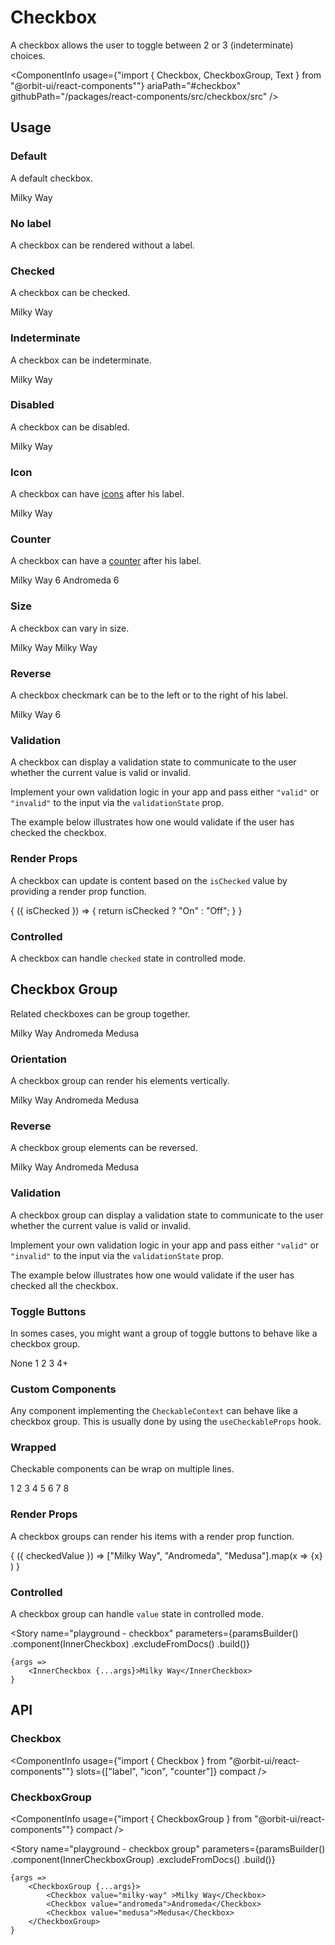 
<Meta
    title="Components/Checkbox"
    id="checkbox"
/>

# Checkbox

<Tagline>A checkbox allows the user to toggle between 2 or 3 (indeterminate) choices.</Tagline>

<ComponentInfo
    usage={"import { Checkbox, CheckboxGroup, Text } from \"@orbit-ui/react-components\""}
    ariaPath="#checkbox"
    githubPath="/packages/react-components/src/checkbox/src"
/>

## Usage

### Default

A default checkbox.

<Canvas>
    <Story name="default">
        <Checkbox>Milky Way</Checkbox>
    </Story>
</Canvas>

### No label

A checkbox can be rendered without a label.

<Canvas>
    <Story name="no label">
        <Checkbox />
    </Story>
</Canvas>

### Checked

A checkbox can be checked.

<Canvas>
    <Story name="checked">
        <Checkbox defaultChecked>Milky Way</Checkbox>
    </Story>
</Canvas>

### Indeterminate

A checkbox can be indeterminate.

<Canvas>
    <Story name="indeterminate">
        <Checkbox defaultIndeterminate>Milky Way</Checkbox>
    </Story>
</Canvas>

### Disabled

A checkbox can be disabled.

<Canvas>
    <Story name="disabled">
        <Checkbox disabled>Milky Way</Checkbox>
    </Story>
</Canvas>

### Icon

A checkbox can have [icons](?path=/docs/icon-gallery--page) after his label.

<Canvas>
    <Story name="icon">
        <Checkbox>
            <Text>Milky Way</Text>
            <InfoIcon />
        </Checkbox>
    </Story>
</Canvas>

### Counter

A checkbox can have a [counter](?path=/docs/counter--default-story) after his label.

<Canvas>
    <Story name="counter">
        <Inline>
            <Checkbox>
                <Text>Milky Way</Text>
                <Counter>6</Counter>
            </Checkbox>
            <Checkbox>
                <Text>Andromeda</Text>
                <Counter variant="divider">6</Counter>
            </Checkbox>
        </Inline>
    </Story>
</Canvas>

### Size

A checkbox can vary in size.

<Canvas>
    <Story name="size">
        <Inline verticalAlign="center">
            <Checkbox size="sm">Milky Way</Checkbox>
            <Checkbox>Milky Way</Checkbox>
        </Inline>
    </Story>
</Canvas>

### Reverse

A checkbox checkmark can be to the left or to the right of his label.

<Canvas>
    <Story name="reverse">
        <Checkbox reverse>
            <Text>Milky Way</Text>
            <InfoIcon />
            <Counter variant="divider">6</Counter>
        </Checkbox>
    </Story>
</Canvas>

### Validation

A checkbox can display a validation state to communicate to the user whether the current value is valid or invalid.

Implement your own validation logic in your app and pass either `"valid"` or `"invalid"` to the input via the `validationState` prop.

The example below illustrates how one would validate if the user has checked the checkbox.

<FileCanvas filePath="/checkbox/docs/CheckedValidation">
    <CheckedValidation />
</FileCanvas>

### Render Props

A checkbox can update is content based on the `isChecked` value by providing a render prop function.

<Canvas>
    <Story name="render props">
        <Checkbox>
            {
                ({ isChecked }) => {
                    return isChecked ? "On" : "Off";
                }
            }
        </Checkbox>
    </Story>
</Canvas>

### Controlled

A checkbox can handle `checked` state in controlled mode.

<FileCanvas filePath="/checkbox/docs/ControlledCheckbox">
    <ControlledCheckbox />
</FileCanvas>

## Checkbox Group

Related checkboxes can be group together.

<Canvas>
    <Story name="checkbox group">
        <CheckboxGroup>
            <Checkbox value="milky-way">Milky Way</Checkbox>
            <Checkbox value="andromeda">Andromeda</Checkbox>
            <Checkbox value="medusa">Medusa</Checkbox>
        </CheckboxGroup>
    </Story>
</Canvas>

### Orientation

A checkbox group can render his elements vertically.

<Canvas>
    <Story name="checkbox group orientation">
        <CheckboxGroup orientation="vertical">
            <Checkbox value="milky-way" >Milky Way</Checkbox>
            <Checkbox value="andromeda">Andromeda</Checkbox>
            <Checkbox value="medusa">Medusa</Checkbox>
        </CheckboxGroup>
    </Story>
</Canvas>

### Reverse

A checkbox group elements can be reversed.

<Canvas>
    <Story name="checkbox group reverse">
        <CheckboxGroup reverse>
            <Checkbox value="milky-way" >Milky Way</Checkbox>
            <Checkbox value="andromeda">Andromeda</Checkbox>
            <Checkbox value="medusa">Medusa</Checkbox>
        </CheckboxGroup>
    </Story>
</Canvas>

### Validation

A checkbox group can display a validation state to communicate to the user whether the current value is valid or invalid.

Implement your own validation logic in your app and pass either `"valid"` or `"invalid"` to the input via the `validationState` prop.

The example below illustrates how one would validate if the user has checked all the checkbox.

<FileCanvas filePath="/checkbox/docs/AllCheckedValidation">
    <AllCheckedValidation />
</FileCanvas>

### Toggle Buttons

In somes cases, you might want a group of toggle buttons to behave like a checkbox group.

<Canvas>
    <Story name="toggle buttons">
        <CheckboxGroup gap={2}>
            <ToggleButton value="none" variant="outline">None</ToggleButton>
            <ToggleButton value="1" variant="outline" shape="circular">1</ToggleButton>
            <ToggleButton value="2" variant="outline" shape="circular">2</ToggleButton>
            <ToggleButton value="3" variant="outline" shape="circular">3</ToggleButton>
            <ToggleButton value="4+" variant="outline" shape="circular">4+</ToggleButton>
        </CheckboxGroup>
    </Story>
</Canvas>

### Custom Components

Any component implementing the `CheckableContext` can behave like a checkbox group. This is usually done by using the `useCheckableProps` hook.

<FileCanvas filePath="/checkbox/docs/CustomGroup">
    <CustomGroup />
</FileCanvas>

### Wrapped

Checkable components can be wrap on multiple lines.

<Canvas>
    <Story name="wrap toggle buttons">
        <div style={{ width: "200px" }}>
            <CheckboxGroup wrap gap={2}>
                <ToggleButton value="1" variant="outline" shape="circular">1</ToggleButton>
                <ToggleButton value="2" variant="outline" shape="circular">2</ToggleButton>
                <ToggleButton value="3" variant="outline" shape="circular">3</ToggleButton>
                <ToggleButton value="4" variant="outline" shape="circular">4</ToggleButton>
                <ToggleButton value="5" variant="outline" shape="circular">5</ToggleButton>
                <ToggleButton value="6" variant="outline" shape="circular">6</ToggleButton>
                <ToggleButton value="7" variant="outline" shape="circular">7</ToggleButton>
                <ToggleButton value="8" variant="outline" shape="circular">8</ToggleButton>
            </CheckboxGroup>
        </div>
    </Story>
</Canvas>

### Render Props

A checkbox groups can render his items with a render prop function.

<Canvas>
    <Story name="group render props">
        <CheckboxGroup>
            {
                ({ checkedValue }) =>
                    ["Milky Way", "Andromeda", "Medusa"].map(x =>
                        <Checkbox
                            className={checkedValue && checkedValue.includes(x) ? "primary-500" : undefined}
                            value={x}
                        >
                            {x}
                        </Checkbox>
                    )
            }
        </CheckboxGroup>
    </Story>
</Canvas>

### Controlled

A checkbox group can handle `value` state in controlled mode.

<FileCanvas filePath="/checkbox/docs/ControlledCheckboxGroup">
    <ControlledCheckboxGroup />
</FileCanvas>

<Story
    name="playground - checkbox"
    parameters={paramsBuilder()
        .component(InnerCheckbox)
        .excludeFromDocs()
        .build()}
>
    {args =>
        <InnerCheckbox {...args}>Milky Way</InnerCheckbox>
    }
</Story>

## API

### Checkbox

<ComponentInfo
    usage={"import { Checkbox } from \"@orbit-ui/react-components\""}
    slots={["label", "icon", "counter"]}
    compact
/>

<ArgsTable of={InnerCheckbox} />

### CheckboxGroup

<ComponentInfo
    usage={"import { CheckboxGroup } from \"@orbit-ui/react-components\""}
    compact
/>

<ArgsTable of={InnerCheckboxGroup} />

<Story
    name="playground - checkbox group"
    parameters={paramsBuilder()
        .component(InnerCheckboxGroup)
        .excludeFromDocs()
        .build()}
>
    {args =>
        <CheckboxGroup {...args}>
            <Checkbox value="milky-way" >Milky Way</Checkbox>
            <Checkbox value="andromeda">Andromeda</Checkbox>
            <Checkbox value="medusa">Medusa</Checkbox>
        </CheckboxGroup>
    }
</Story>
